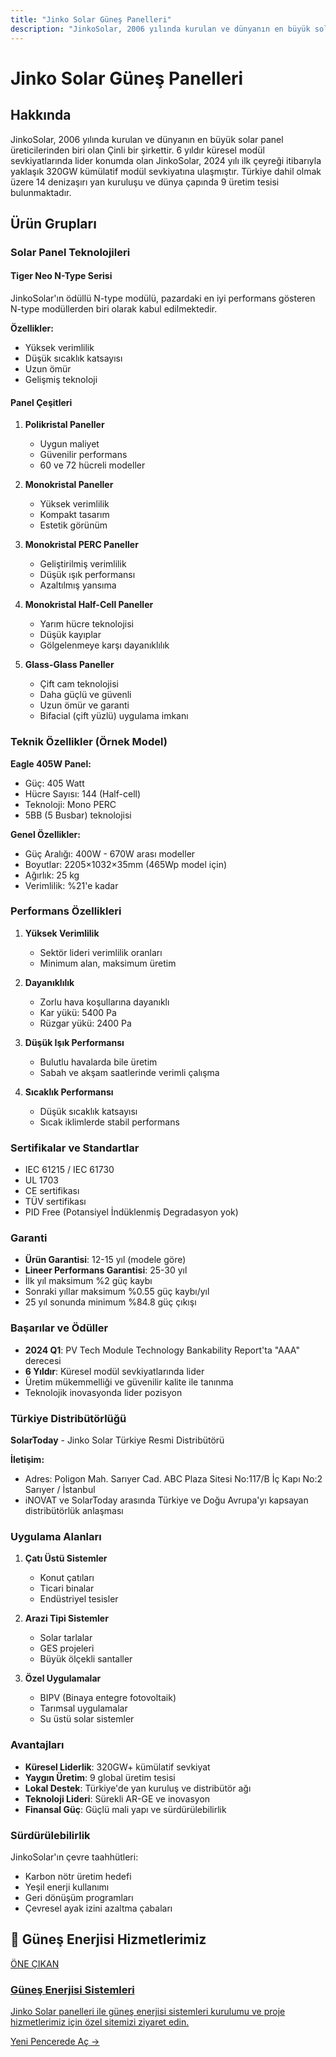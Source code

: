 ```yaml
---
title: "Jinko Solar Güneş Panelleri"
description: "JinkoSolar, 2006 yılında kurulan ve dünyanın en büyük solar panel üreticilerinden biri olan Çinli bir şirkettir. 6 yıldır küresel modül sevkiyatlarında lider..."
---
```


# Jinko Solar Güneş Panelleri

## Hakkında

JinkoSolar, 2006 yılında kurulan ve dünyanın en büyük solar panel üreticilerinden biri olan Çinli bir şirkettir. 6 yıldır küresel modül sevkiyatlarında lider konumda olan JinkoSolar, 2024 yılı ilk çeyreği itibarıyla yaklaşık 320GW kümülatif modül sevkiyatına ulaşmıştır. Türkiye dahil olmak üzere 14 denizaşırı yan kuruluşu ve dünya çapında 9 üretim tesisi bulunmaktadır.

## Ürün Grupları

### Solar Panel Teknolojileri

#### Tiger Neo N-Type Serisi
JinkoSolar'ın ödüllü N-type modülü, pazardaki en iyi performans gösteren N-type modüllerden biri olarak kabul edilmektedir.

**Özellikler:**
- Yüksek verimlilik
- Düşük sıcaklık katsayısı
- Uzun ömür
- Gelişmiş teknoloji

#### Panel Çeşitleri

1. **Polikristal Paneller**
   - Uygun maliyet
   - Güvenilir performans
   - 60 ve 72 hücreli modeller

2. **Monokristal Paneller**
   - Yüksek verimlilik
   - Kompakt tasarım
   - Estetik görünüm

3. **Monokristal PERC Paneller**
   - Geliştirilmiş verimlilik
   - Düşük ışık performansı
   - Azaltılmış yansıma

4. **Monokristal Half-Cell Paneller**
   - Yarım hücre teknolojisi
   - Düşük kayıplar
   - Gölgelenmeye karşı dayanıklılık

5. **Glass-Glass Paneller**
   - Çift cam teknolojisi
   - Daha güçlü ve güvenli
   - Uzun ömür ve garanti
   - Bifacial (çift yüzlü) uygulama imkanı

### Teknik Özellikler (Örnek Model)

**Eagle 405W Panel:**
- Güç: 405 Watt
- Hücre Sayısı: 144 (Half-cell)
- Teknoloji: Mono PERC
- 5BB (5 Busbar) teknolojisi

**Genel Özellikler:**
- Güç Aralığı: 400W - 670W arası modeller
- Boyutlar: 2205×1032×35mm (465Wp model için)
- Ağırlık: 25 kg
- Verimlilik: %21'e kadar

### Performans Özellikleri

1. **Yüksek Verimlilik**
   - Sektör lideri verimlilik oranları
   - Minimum alan, maksimum üretim

2. **Dayanıklılık**
   - Zorlu hava koşullarına dayanıklı
   - Kar yükü: 5400 Pa
   - Rüzgar yükü: 2400 Pa

3. **Düşük Işık Performansı**
   - Bulutlu havalarda bile üretim
   - Sabah ve akşam saatlerinde verimli çalışma

4. **Sıcaklık Performansı**
   - Düşük sıcaklık katsayısı
   - Sıcak iklimlerde stabil performans

### Sertifikalar ve Standartlar

- IEC 61215 / IEC 61730
- UL 1703
- CE sertifikası
- TÜV sertifikası
- PID Free (Potansiyel İndüklenmiş Degradasyon yok)

### Garanti

- **Ürün Garantisi**: 12-15 yıl (modele göre)
- **Lineer Performans Garantisi**: 25-30 yıl
- İlk yıl maksimum %2 güç kaybı
- Sonraki yıllar maksimum %0.55 güç kaybı/yıl
- 25 yıl sonunda minimum %84.8 güç çıkışı

### Başarılar ve Ödüller

- **2024 Q1**: PV Tech Module Technology Bankability Report'ta "AAA" derecesi
- **6 Yıldır**: Küresel modül sevkiyatlarında lider
- Üretim mükemmelliği ve güvenilir kalite ile tanınma
- Teknolojik inovasyonda lider pozisyon

### Türkiye Distribütörlüğü

**SolarToday** - Jinko Solar Türkiye Resmi Distribütörü

**İletişim:**
- Adres: Poligon Mah. Sarıyer Cad. ABC Plaza Sitesi No:117/B İç Kapı No:2 Sarıyer / İstanbul
- iNOVAT ve SolarToday arasında Türkiye ve Doğu Avrupa'yı kapsayan distribütörlük anlaşması

### Uygulama Alanları

1. **Çatı Üstü Sistemler**
   - Konut çatıları
   - Ticari binalar
   - Endüstriyel tesisler

2. **Arazi Tipi Sistemler**
   - Solar tarlalar
   - GES projeleri
   - Büyük ölçekli santaller

3. **Özel Uygulamalar**
   - BIPV (Binaya entegre fotovoltaik)
   - Tarımsal uygulamalar
   - Su üstü solar sistemler

### Avantajları

- **Küresel Liderlik**: 320GW+ kümülatif sevkiyat
- **Yaygın Üretim**: 9 global üretim tesisi
- **Lokal Destek**: Türkiye'de yan kuruluş ve distribütör ağı
- **Teknoloji Lideri**: Sürekli AR-GE ve inovasyon
- **Finansal Güç**: Güçlü mali yapı ve sürdürülebilirlik

### Sürdürülebilirlik

JinkoSolar'ın çevre taahhütleri:
- Karbon nötr üretim hedefi
- Yeşil enerji kullanımı
- Geri dönüşüm programları
- Çevresel ayak izini azaltma çabaları

## 🌟 Güneş Enerjisi Hizmetlerimiz

<a href="https://gunes-enerjisi.gul-tekinmuhendislik.com" target="_blank" rel="noopener noreferrer" class="link-card featured">
  <div class="link-card-content">
    <span class="badge">ÖNE ÇIKAN</span>
    <h3>Güneş Enerjisi Sistemleri</h3>
    <p>Jinko Solar panelleri ile güneş enerjisi sistemleri kurulumu ve proje hizmetlerimiz için özel sitemizi ziyaret edin.</p>
    <span class="link-card-cta">Yeni Pencerede Aç →</span>
  </div>
</a>